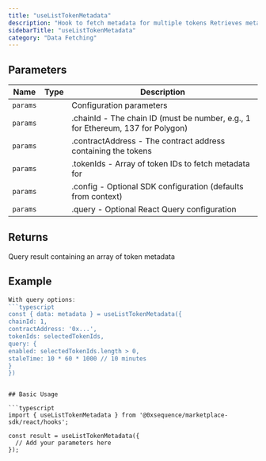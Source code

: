 ```yaml
---
title: "useListTokenMetadata"
description: "Hook to fetch metadata for multiple tokens Retrieves metadata for a batch of tokens from a specific contract using the metadata API. This hook is optimized for fetching multiple token metadata in a single request."
sidebarTitle: "useListTokenMetadata"
category: "Data Fetching"
---
```


## Parameters

| Name | Type | Description |
|------|------|-------------|
| `params` |  | Configuration parameters |
| `params` |  | .chainId - The chain ID (must be number, e.g., 1 for Ethereum, 137 for Polygon) |
| `params` |  | .contractAddress - The contract address containing the tokens |
| `params` |  | .tokenIds - Array of token IDs to fetch metadata for |
| `params` |  | .config - Optional SDK configuration (defaults from context) |
| `params` |  | .query - Optional React Query configuration |

## Returns

Query result containing an array of token metadata

## Example

```typescript
With query options:
```typescript
const { data: metadata } = useListTokenMetadata({
chainId: 1,
contractAddress: '0x...',
tokenIds: selectedTokenIds,
query: {
enabled: selectedTokenIds.length > 0,
staleTime: 10 * 60 * 1000 // 10 minutes
}
})
```
```

## Basic Usage

```typescript
import { useListTokenMetadata } from '@0xsequence/marketplace-sdk/react/hooks';

const result = useListTokenMetadata({
  // Add your parameters here
});
```

